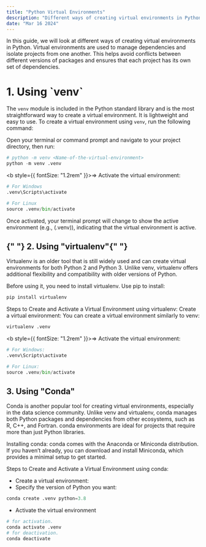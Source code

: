 ```yaml
---
title: "Python Virtual Environments"
description: "Different ways of creating virtual environments in Python."
date: "Mar 16 2024"
---
```


In this guide, we will look at different ways of creating virtual environments in Python. Virtual environments are used to manage dependencies and isolate projects from one another. This helps avoid conflicts between different versions of packages and ensures that each project has its own set of dependencies.

<h1 style={{ fontWeight: "bold", fontSize: "30px" }}> 1. Using `venv` </h1>

The `venv` module is included in the Python standard library and is the most straightforward way to create a virtual environment. It is lightweight and easy to use. To create a virtual environment using `venv`, run the following command:

Open your terminal or command prompt and navigate to your project directory, then run:

```python
# python -m venv <Name-of-the-virtual-environment>
python -m venv .venv
```

<b style={{ fontSize: "1.2rem" }}>&rArr;</b> Activate the virtual environment:

```python
# For Windows
.venv\Scripts\activate
```

```python
# For Linux
source .venv/bin/activate
```

Once activated, your terminal prompt will change to show the active environment (e.g., (.venv)), indicating that the virtual environment is active.

<h2 style={{ fontSize: "30px", fontWeight: "bold" }}>
  {" "}
  2. Using "virtualenv"{" "}
</h2>

Virtualenv is an older tool that is still widely used and can create virtual environments for both Python 2 and Python 3. Unlike venv, virtualenv offers additional flexibility and compatibility with older versions of Python.

Before using it, you need to install virtualenv. Use pip to install:

```python
pip install virtualenv
```

Steps to Create and Activate a Virtual Environment using virtualenv:
Create a virtual environment: You can create a virtual environment similarly to venv:

```python
virtualenv .venv
```

<b style={{ fontSize: "1.2rem" }}>&rArr;</b> Activate the virtual environment:

```python
# For Windows:
.venv\Scripts\activate
```

```python
# For Linux:
source .venv/bin/activate
```

<h2 style={{ fontSize: "30px", fontWeight: "bold" }}> 3. Using "Conda" </h2>

Conda is another popular tool for creating virtual environments, especially in the data science community. Unlike venv and virtualenv, conda manages both Python packages and dependencies from other ecosystems, such as R, C++, and Fortran. conda environments are ideal for projects that require more than just Python libraries.

Installing conda:
conda comes with the Anaconda or Miniconda distribution. If you haven’t already, you can download and install Miniconda, which provides a minimal setup to get started.

Steps to Create and Activate a Virtual Environment using conda:

- Create a virtual environment:
- Specify the version of Python you want:

```python
conda create .venv python=3.8
```

- Activate the virtual environment

```python
# for activation.
conda activate .venv
# for deactivation.
conda deactivate
```
